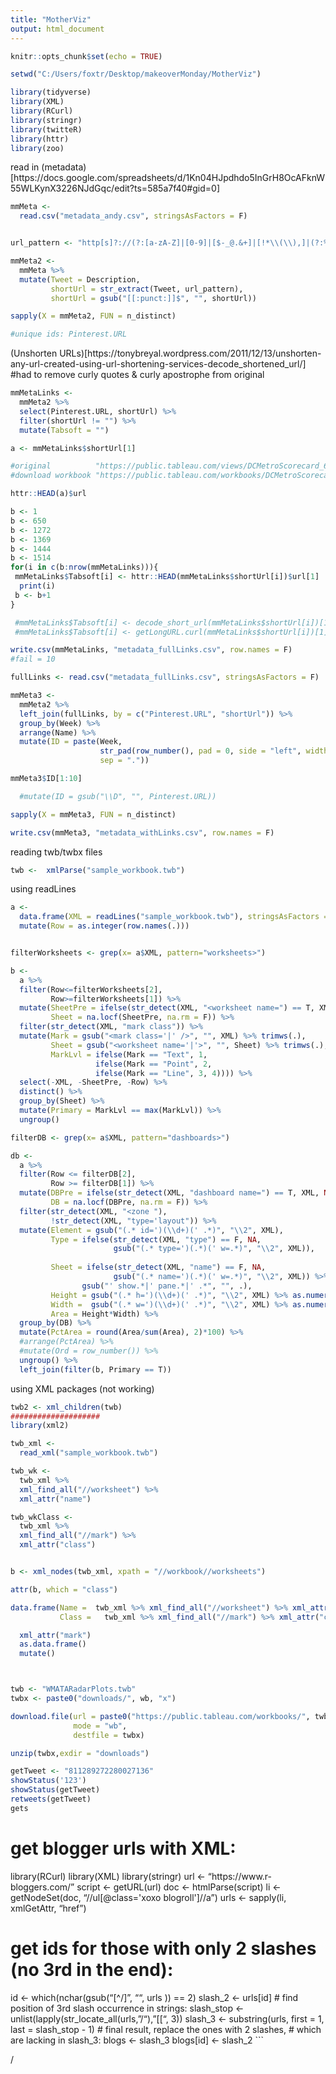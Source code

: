 ```yaml
---
title: "MotherViz"
output: html_document
---
```


```r
knitr::opts_chunk$set(echo = TRUE)
```

```r
setwd("C:/Users/foxtr/Desktop/makeoverMonday/MotherViz")

library(tidyverse)
library(XML)
library(RCurl)
library(stringr)
library(twitteR)
library(httr)
library(zoo)


```

read in (metadata)[https://docs.google.com/spreadsheets/d/1Kn04HJpdhdo5InGrH8OcAFknW55WLKynX3226NJdGqc/edit?ts=585a7f40#gid=0]
```r
mmMeta <-
  read.csv("metadata_andy.csv", stringsAsFactors = F)


url_pattern <- "http[s]?://(?:[a-zA-Z]|[0-9]|[$-_@.&+]|[!*\\(\\),]|(?:%[0-9a-fA-F][0-9a-fA-F]))+"

mmMeta2 <-
  mmMeta %>% 
  mutate(Tweet = Description, 
         shortUrl = str_extract(Tweet, url_pattern),
         shortUrl = gsub("[[:punct:]]$", "", shortUrl))

sapply(X = mmMeta2, FUN = n_distinct)

#unique ids: Pinterest.URL

```

(Unshorten URLs)[https://tonybreyal.wordpress.com/2011/12/13/unshorten-any-url-created-using-url-shortening-services-decode_shortened_url/]
#had to remove curly quotes & curly apostrophe from original
```r
mmMetaLinks <- 
  mmMeta2 %>% 
  select(Pinterest.URL, shortUrl) %>%
  filter(shortUrl != "") %>% 
  mutate(Tabsoft = "")

a <- mmMetaLinks$shortUrl[1]

#original          "https://public.tableau.com/views/DCMetroScorecard_6/DCScorecard"
#download workbook "https://public.tableau.com/workbooks/DCMetroScorecard_6.twb"

httr::HEAD(a)$url

b <- 1
b <- 650
b <- 1272
b <- 1369
b <- 1444
b <- 1514
for(i in c(b:nrow(mmMetaLinks))){
 mmMetaLinks$Tabsoft[i] <- httr::HEAD(mmMetaLinks$shortUrl[i])$url[1]
  print(i)
 b <- b+1
}

 #mmMetaLinks$Tabsoft[i] <- decode_short_url(mmMetaLinks$shortUrl[i])[1]
 #mmMetaLinks$Tabsoft[i] <- getLongURL.curl(mmMetaLinks$shortUrl[i])[1]

write.csv(mmMetaLinks, "metadata_fullLinks.csv", row.names = F)
#fail = 10

```


```r
fullLinks <- read.csv("metadata_fullLinks.csv", stringsAsFactors = F)

mmMeta3 <- 
  mmMeta2 %>% 
  left_join(fullLinks, by = c("Pinterest.URL", "shortUrl")) %>% 
  group_by(Week) %>% 
  arrange(Name) %>% 
  mutate(ID = paste(Week, 
                    str_pad(row_number(), pad = 0, side = "left", width = 4), 
                    sep = "."))

mmMeta3$ID[1:10]

  #mutate(ID = gsub("\\D", "", Pinterest.URL))

sapply(X = mmMeta3, FUN = n_distinct)

write.csv(mmMeta3, "metadata_withLinks.csv", row.names = F)  
```



reading twb/twbx files
```r
twb <-  xmlParse("sample_workbook.twb")

```

using readLines
```r
a <-
  data.frame(XML = readLines("sample_workbook.twb"), stringsAsFactors = F) %>% 
  mutate(Row = as.integer(row.names(.))) 


filterWorksheets <- grep(x= a$XML, pattern="worksheets>")

b <-
  a %>% 
  filter(Row<=filterWorksheets[2],
         Row>=filterWorksheets[1]) %>% 
  mutate(SheetPre = ifelse(str_detect(XML, "<worksheet name=") == T, XML, NA),
         Sheet = na.locf(SheetPre, na.rm = F)) %>% 
  filter(str_detect(XML, "mark class")) %>% 
  mutate(Mark = gsub("<mark class='|' />", "", XML) %>% trimws(.),
         Sheet = gsub("<worksheet name='|'>", "", Sheet) %>% trimws(.),
         MarkLvl = ifelse(Mark == "Text", 1, 
                   ifelse(Mark == "Point", 2,
                   ifelse(Mark == "Line", 3, 4)))) %>% 
  select(-XML, -SheetPre, -Row) %>% 
  distinct() %>% 
  group_by(Sheet) %>% 
  mutate(Primary = MarkLvl == max(MarkLvl)) %>% 
  ungroup()

filterDB <- grep(x= a$XML, pattern="dashboards>")

db <-
  a %>% 
  filter(Row <= filterDB[2],
         Row >= filterDB[1]) %>% 
  mutate(DBPre = ifelse(str_detect(XML, "dashboard name=") == T, XML, NA),
         DB = na.locf(DBPre, na.rm = F)) %>% 
  filter(str_detect(XML, "<zone "),
         !str_detect(XML, "type='layout")) %>% 
  mutate(Element = gsub("(.* id=')(\\d+)(' .*)", "\\2", XML),
         Type = ifelse(str_detect(XML, "type") == F, NA,
                       gsub("(.* type=')(.*)(' w=.*)", "\\2", XML)),
         
         Sheet = ifelse(str_detect(XML, "name") == F, NA,
                       gsub("(.* name=')(.*)(' w=.*)", "\\2", XML)) %>%
                gsub("' show.*|' pane.*|' .*", "", .),
         Height = gsub("(.* h=')(\\d+)(' .*)", "\\2", XML) %>% as.numeric(.)/1000,
         Width =  gsub("(.* w=')(\\d+)(' .*)", "\\2", XML) %>% as.numeric(.)/1000,
         Area = Height*Width) %>% 
  group_by(DB) %>% 
  mutate(PctArea = round(Area/sum(Area), 2)*100) %>%
  #arrange(PctArea) %>% 
  #mutate(Ord = row_number()) %>% 
  ungroup() %>% 
  left_join(filter(b, Primary == T))

```


using XML packages (not working)
```r
twb2 <- xml_children(twb)
####################
library(xml2)

twb_xml <-
  read_xml("sample_workbook.twb")

twb_wk <- 
  twb_xml %>% 
  xml_find_all("//worksheet") %>%
  xml_attr("name")

twb_wkClass <- 
  twb_xml %>% 
  xml_find_all("//mark") %>%
  xml_attr("class")


b <- xml_nodes(twb_xml, xpath = "//workbook//worksheets")

attr(b, which = "class")

data.frame(Name =  twb_xml %>% xml_find_all("//worksheet") %>% xml_attr("name") %>% unlist(),
           Class =   twb_xml %>% xml_find_all("//mark") %>% xml_attr("class") %>% unlist())

  xml_attr("mark")
  as.data.frame()  
  mutate()




```


```r
twb <- "WMATARadarPlots.twb"
twbx <- paste0("downloads/", wb, "x")

download.file(url = paste0("https://public.tableau.com/workbooks/", twb), 
              mode = "wb",
              destfile = twbx)

unzip(twbx,exdir = "downloads")
```

```r
getTweet <- "811289272280027136"
showStatus('123')
showStatus(getTweet)
retweets(getTweet)
gets
```









# get blogger urls with XML:<br>
library(RCurl)
library(XML)
library(stringr)
url <- "https://www.r-bloggers.com/"
script <- getURL(url)
doc <- htmlParse(script)
li <- getNodeSet(doc, "//ul[@class='xoxo blogroll']//a")
urls <- sapply(li, xmlGetAttr, "href")

# get ids for those with only 2 slashes (no 3rd in the end):
id <- which(nchar(gsub("[^/]", "", urls )) == 2)
slash_2 <- urls[id]
# find position of 3rd slash occurrence in strings:
slash_stop <- unlist(lapply(str_locate_all(urls, "/"),"[[", 3))
slash_3 <- substring(urls, first = 1, last = slash_stop - 1)
# final result, replace the ones with 2 slashes,
# which are lacking in slash_3:
blogs <- slash_3 
blogs[id] <- slash_2
```

/